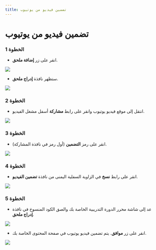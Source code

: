 ---
title: تضمين فيديو من يوتيوب
---


# تضمين فيديو من يوتيوب

### الخطوة 1
- انقر على زر **إضافة ملحق**.

![](/ar/img/ulearning/admin/Embedding_youtube_video.png)

- ستظهر نافذة **إدراج ملحق**.

![](/ar/img/ulearning/admin/Embedding_youtube_video.png)

### الخطوة 2
- انتقل إلى موقع فيديو يوتيوب وانقر على رابط **مشاركة** أسفل مشغل الفيديو.

![](/ar/img/ulearning/admin/Embedding_youtube_video_2.png)

### الخطوة 3
- انقر على رمز **التضمين** (أول رمز في نافذة المشاركة).

![](/ar/img/ulearning/admin/Embedding_youtube_video_3.png)

### الخطوة 4
- انقر على رابط **نسخ** في الزاوية السفلية اليمنى من نافذة **تضمين الفيديو**.

![](/ar/img/ulearning/admin/Embedding_youtube_video_4.png)

### الخطوة 5
- عد إلى شاشة محرر الدورة التدريبية الخاصة بك والصق الكود المنسوخ في نافذة **إدراج ملحق**.

![](/ar/img/ulearning/admin/Embedding_youtube_video_5.png)

- انقر على زر **موافق**. يتم تضمين فيديو يوتيوب في صفحة المحتوى الخاصة بك.

![](/ar/img/ulearning/admin/Embedding_youtube_video_6.png)